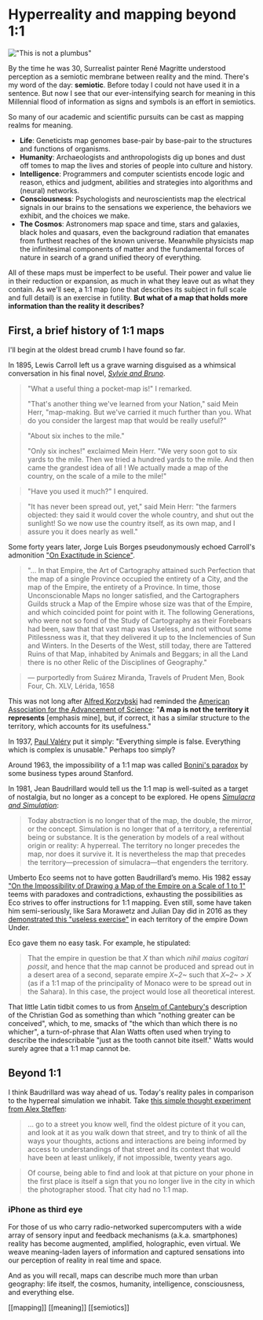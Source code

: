 # Hyperreality and mapping beyond 1:1

!["This is not a plumbus"](/images/not-a-plumbus.jpg)

By the time he was 30, Surrealist painter René Magritte understood perception as a semiotic membrane between reality and the mind. There's my word of the day: **semiotic**. Before today I could not have used it in a sentence. But now I see that our ever-intensifying search for meaning in this Millennial flood of information as signs and symbols is an effort in semiotics.

So many of our academic and scientific pursuits can be cast as mapping realms for meaning.

- **Life**: Geneticists map genomes base-pair by base-pair to the structures and functions of organisms.
- **Humanity**: Archaeologists and anthropologists dig up bones and dust off tomes to map the lives and stories of people into culture and history.
- **Intelligence**: Programmers and computer scientists encode logic and reason, ethics and judgment, abilities and strategies into algorithms and (neural) networks.
- **Consciousness**: Psychologists and neuroscientists map the electrical signals in our brains to the sensations we experience, the behaviors we exhibit, and the choices we make.
- **The Cosmos**: Astronomers map space and time, stars and galaxies, black holes and quasars, even the background radiation that emanates from furthest reaches of the known universe. Meanwhile physicists map the infinitesimal components of matter and the fundamental forces of nature in search of a grand unified theory of everything.

All of these maps must be imperfect to be useful. Their power and value lie in their reduction or expansion, as much in what they leave out as what they contain. As we'll see, a 1:1 map (one that describes its subject in full scale and full detail) is an exercise in futility. **But what of a map that holds more information than the reality it describes?**

## First, a brief history of 1:1 maps

I'll begin at the oldest bread crumb I have found so far.

In 1895, Lewis Carroll left us a grave warning disguised as a whimsical conversation in his final novel, [_Sylvie and Bruno_](https://en.wikipedia.org/wiki/Sylvie_and_Bruno).

> "What a useful thing a pocket-map is!" I remarked.
>
> "That's another thing we've learned from your Nation," said Mein Herr, "map-making. But we've carried it much further than you. What do you consider the largest map that would be really useful?"

> "About six inches to the mile."
>
> "Only six inches!" exclaimed Mein Herr. "We very soon got to six yards to the mile. Then we tried a hundred yards to the mile. And then came the grandest idea of all ! We actually made a map of the country, on the scale of a mile to the mile!"

> "Have you used it much?" I enquired.

> "It has never been spread out, yet," said Mein Herr: "the farmers objected: they said it would cover the whole country, and shut out the sunlight! So we now use the country itself, as its own map, and I assure you it does nearly as well."

Some forty years later, Jorge Luis Borges pseudonymously echoed Carroll's admonition ["On Exactitude in Science"](https://genius.com/3327727).

> "… In that Empire, the Art of Cartography attained such Perfection that the map of a single Province occupied the entirety of a City, and the map of the Empire, the entirety of a Province. In time, those Unconscionable Maps no longer satisfied, and the Cartographers Guilds struck a Map of the Empire whose size was that of the Empire, and which coincided point for point with it. The following Generations, who were not so fond of the Study of Cartography as their Forebears had been, saw that that vast map was Useless, and not without some Pitilessness was it, that they delivered it up to the Inclemencies of Sun and Winters. In the Deserts of the West, still today, there are Tattered Ruins of that Map, inhabited by Animals and Beggars; in all the Land there is no other Relic of the Disciplines of Geography."

> — purportedly from Suárez Miranda, Travels of Prudent Men, Book Four, Ch. XLV, Lérida, 1658

This was not long after [Alfred Korzybski](https://en.wikipedia.org/wiki/Alfred_Korzybski) had reminded the [American Association for the Advancement of Science](https://www.aaas.org/): "**A map is not the territory it represents** [emphasis mine], but, if correct, it has a similar structure to the territory, which accounts for its usefulness."

In 1937, [Paul Valéry](https://en.wikipedia.org/wiki/Paul_Val%C3%A9ry) put it simply: "Everything simple is false. Everything which is complex is unusable." Perhaps too simply?

Around 1963, the impossibility of a 1:1 map was called [Bonini's paradox](https://en.wikipedia.org/wiki/Bonini%27s_paradox) by some business types around Stanford.

In 1981, Jean Baudrillard would tell us the 1:1 map is well-suited as a target of nostalgia, but no longer as a concept to be explored. He opens [_Simulacra and Simulation_](https://en.wikipedia.org/wiki/Simulacra_and_Simulation):

> Today abstraction is no longer that of the map, the double, the mirror, or the concept. Simulation is no longer that of a territory, a referential being or substance. It is the generation by models of a real without origin or reality: A hyperreal. The territory no longer precedes the map, nor does it survive it. It is nevertheless the map that precedes the territory—precession of simulacra—that engenders the territory.

Umberto Eco seems not to have gotten Baudrillard’s memo. His 1982 essay ["On the Impossibility of Drawing a Map of the Empire on a Scale of 1 to 1"](https://www.goodreads.com/book/show/23066.How_to_Travel_with_a_Salmon_and_Other_Essays) teems with paradoxes and contradictions, exhausting the possibilities as Eco strives to offer instructions for 1:1 mapping. Even still, some have taken him semi-seriously, like Sara Morawetz and Julian Day did in 2016 as they [demonstrated this "useless exercise"](http://saramorawetz.com/1to1/) in each territory of the empire Down Under.

Eco gave them no easy task. For example, he stipulated:

> That the empire in question be that _X_ than which _nihil maius cogitari possit_, and hence that the map cannot be produced and spread out in a desert area of a second, separate empire _X~2~_ such that _X~2~ > X_ (as if a 1:1 map of the principality of Monaco were to be spread out in the Sahara). In this case, the project would lose all theoretical interest.

That little Latin tidbit comes to us from [Anselm of Cantebury's](https://en.wikipedia.org/wiki/Anselm_of_Canterbury) description of the Christian God as something than which "nothing greater can be conceived", which, to me, smacks of "the which than which there is no whicher", a turn-of-phrase that Alan Watts often used when trying to describe the indescribable "just as the tooth cannot bite itself." Watts would surely agree that a 1:1 map cannot be.

## Beyond 1:1

I think Baudrillard was way ahead of us. Today's reality pales in comparison to the hyperreal simulation we inhabit. Take [this simple thought experiment from Alex Steffen](http://www.alexsteffen.com/a_few_rough_thoughts_on_the_1_1_map_that_is_your_city):

> … go to a street you know well, find the oldest picture of it you can, and look at it as you walk down that street, and try to think of all the ways your thoughts, actions and interactions are being informed by access to understandings of that street and its context that would have been at least unlikely, if not impossible, twenty years ago.

> Of course, being able to find and look at that picture on your phone in the first place is itself a sign that you no longer live in the city in which the photographer stood. That city had no 1:1 map.

### iPhone as third eye

For those of us who carry radio-networked supercomputers with a wide array of sensory input and feedback mechanisms (a.k.a. smartphones) reality has become augmented, amplified, holographic, even virtual. We weave meaning-laden layers of information and captured sensations into our perception of reality in real time and space.

And as you will recall, maps can describe much more than urban geography: life itself, the cosmos, humanity, intelligence, consciousness, and everything else.

[[mapping]] [[meaning]] [[semiotics]]
